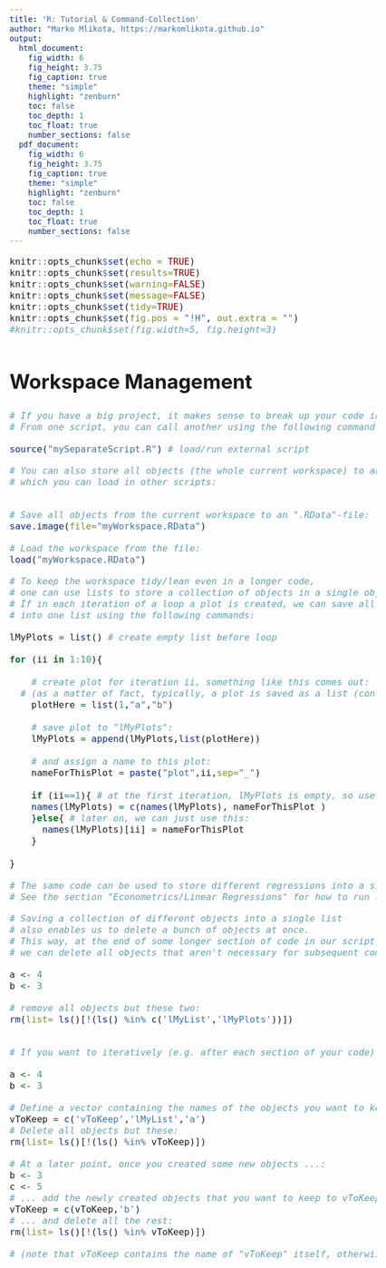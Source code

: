 ```yaml
---
title: 'R: Tutorial & Command-Collection'
author: "Marko Mlikota, https://markomlikota.github.io"
output:
  html_document: 
    fig_width: 6
    fig_height: 3.75
    fig_caption: true
    theme: "simple"
    highlight: "zenburn"
    toc: false
    toc_depth: 1
    toc_float: true
    number_sections: false
  pdf_document:
    fig_width: 6
    fig_height: 3.75
    fig_caption: true
    theme: "simple"
    highlight: "zenburn"
    toc: false
    toc_depth: 1
    toc_float: true
    number_sections: false
---
```



<style type="text/css">
body, td {
   font-size: 18px;
}
code.r{
  font-size: 16px;
}
pre {
  font-size: 16px
}
h1 {
  font-size: 35px;
  margin: 60px 0px 30px 0px;
}
h2 {
  font-size: 25px;
}
#TOC {
  color: black; 
}

</style>

<script>
  var height=$('#primary').height(); // Calculate primary wrapper height
  $('#secondary').height(height); // Set the height it to sidebar
</script>




```r
knitr::opts_chunk$set(echo = TRUE)
knitr::opts_chunk$set(results=TRUE)
knitr::opts_chunk$set(warning=FALSE)
knitr::opts_chunk$set(message=FALSE)
knitr::opts_chunk$set(tidy=TRUE)
knitr::opts_chunk$set(fig.pos = "!H", out.extra = "")
#knitr::opts_chunk$set(fig.width=5, fig.height=3)
```


# Workspace Management


```r

# If you have a big project, it makes sense to break up your code into several R-scripts. 
# From one script, you can call another using the following command:

source("mySeparateScript.R") # load/run external script

```

```r

# You can also store all objects (the whole current workspace) to an .RData-file, 
# which you can load in other scripts:


# Save all objects from the current workspace to an ".RData"-file:
save.image(file="myWorkspace.RData") 

# Load the workspace from the file:
load("myWorkspace.RData") 

```

```r

# To keep the workspace tidy/lean even in a longer code, 
# one can use lists to store a collection of objects in a single object; a list. 
# If in each iteration of a loop a plot is created, we can save all these plots 
# into one list using the following commands:

lMyPlots = list() # create empty list before loop

for (ii in 1:10){
	
	# create plot for iteration ii, something like this comes out:
  # (as a matter of fact, typically, a plot is saved as a list (containing its attributes); see below)
	plotHere = list(1,"a","b")
	
	# save plot to "lMyPlots":
	lMyPlots = append(lMyPlots,list(plotHere))
	
	# and assign a name to this plot:
	nameForThisPlot = paste("plot",ii,sep="_")
	
	if (ii==1){ # at the first iteration, lMyPlots is empty, so use this:
	names(lMyPlots) = c(names(lMyPlots), nameForThisPlot )
	}else{ # later on, we can just use this:
	  names(lMyPlots)[ii] = nameForThisPlot
	}
	
}

# The same code can be used to store different regressions into a single list. 
# See the section "Econometrics/Linear Regressions" for how to run regressions in a loop.

```

```r

# Saving a collection of different objects into a single list 
# also enables us to delete a bunch of objects at once.
# This way, at the end of some longer section of code in our script,
# we can delete all objects that aren't necessary for subsequent computations:

a <- 4
b <- 3

# remove all objects but these two:
rm(list= ls()[!(ls() %in% c('lMyList','lMyPlots'))]) 


# If you want to iteratively (e.g. after each section of your code) delete a bunch of objects, use this code:

a <- 4
b <- 3

# Define a vector containing the names of the objects you want to keep:
vToKeep = c('vToKeep','lMyList','a') 
# Delete all objects but these:
rm(list= ls()[!(ls() %in% vToKeep)]) 

# At a later point, once you created some new objects ...:
b <- 3
c <- 5
# ... add the newly created objects that you want to keep to vToKeep ...:
vToKeep = c(vToKeep,'b')
# ... and delete all the rest:
rm(list= ls()[!(ls() %in% vToKeep)]) 

# (note that vToKeep contains the name of "vToKeep" itself, otherwise this vector would be deleted too)


```


